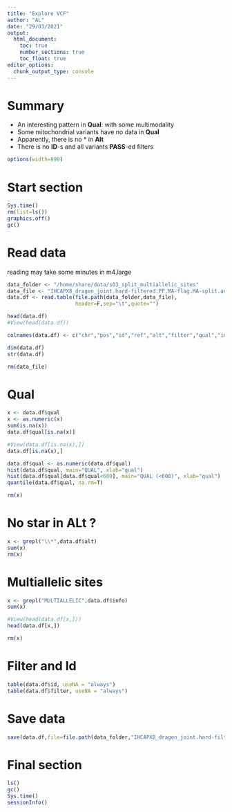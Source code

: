```yaml
---
title: "Explore VCF"
author: "AL"
date: "29/03/2021"
output:
  html_document:
    toc: true
    number_sections: true
    toc_float: true
editor_options:
  chunk_output_type: console
---
```


# Summary

- An interesting pattern in **Qual**: with some multimodality  
- Some mitochondrial variants have no data in **Qual**  
- Apparently, there is no * in **Alt**  
- There is no **ID**-s and all variants **PASS**-ed filters  

<style>
pre{
  overflow-x: auto;
}
pre code{
  word-wrap: normal;
  white-space: pre;
}
s</style>

```r
options(width=999)
```

# Start section

```r

Sys.time()
rm(list=ls())
graphics.off()
gc()

```

# Read data

reading may take some minutes in m4.large

```r

data_folder <- "/home/share/data/s03_split_multiallelic_sites"
data_file <- "IHCAPX8_dragen_joint.hard-filtered.PF.MA-flag.MA-split.annotations.txt"
data.df <- read.table(file.path(data_folder,data_file),
                      header=F,sep="\t",quote="")

head(data.df)
#View(head(data.df))

colnames(data.df) <- c("chr","pos","id","ref","alt","filter","qual","info")

dim(data.df)
str(data.df)

rm(data_file)

```

# Qual

```r

x <- data.df$qual
x <- as.numeric(x)
sum(is.na(x))
data.df$qual[is.na(x)]

#View(data.df[is.na(x),])
data.df[is.na(x),]

data.df$qual <- as.numeric(data.df$qual)
hist(data.df$qual, main="QUAL", xlab="qual")
hist(data.df$qual[data.df$qual<600], main="QUAL (<600)", xlab="qual")
quantile(data.df$qual, na.rm=T)

rm(x)

```

# No star in ALt ?

```r

x <- grepl("\\*",data.df$alt)
sum(x)
rm(x)

```

# Multiallelic sites

```r

x <- grepl("MULTIALLELIC",data.df$info)
sum(x)

#View(head(data.df[x,]))
head(data.df[x,])

rm(x)

```

# Filter and Id

```r
table(data.df$id, useNA = "always")
table(data.df$filter, useNA = "always")
```

# Save data

```r

save(data.df,file=file.path(data_folder,"IHCAPX8_dragen_joint.hard-filtered.PF.MA-flag.MA-split.annotations.RData"))

```

# Final section

```r
ls()
gc()
Sys.time()
sessionInfo()
```
